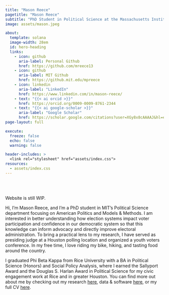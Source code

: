 ```yaml
---
title: "Mason Reece"
pagetitle: "Mason Reece"
subtitle: "PhD Student in Political Science at the Massachusetts Institute of Technology"
image: assets/mason.jpeg

about:
  template: solana
  image-width: 28em
  id: hero-heading
  links:
    - icon: github
      aria-label: Personal Github
      href: https://github.com/mreece13
    - icon: github
      aria-label: MIT Github
      href: https://github.mit.edu/mpreece
    - icon: linkedin
      aria-label: "LinkedIn"
      href: https://www.linkedin.com/in/mason-reece/
    - text: "{{< ai orcid >}}"
      href: https://orcid.org/0009-0009-8761-2344
    - text: "{{< ai google-scholar >}}"
      aria-label: "Google Scholar"
      href: https://scholar.google.com/citations?user=XGy8x8cAAAAJ&hl=en
page-layout: full

execute: 
  freeze: false
  echo: false
  warning: false

header-includes: >
  <link rel="stylesheet" href="assets/index.css">
resources:
  - assets/index.css
---
```


<br><br>


::: {#hero-heading}

Website is still WIP.

Hi, I’m Mason Reece, and I’m a PhD student in MIT’s Political Science department focusing on American Politics and Models & Methods. I am interested in better understanding how election systems impact voter participation and confidence in our democratic system so that this knowledge can inform advocacy and directly improve electoral administration. To bring a practical lens to my research, I have served as presiding judge at a Houston polling location and organized a youth voters conference. In my free time, I love riding my bike, hiking, and tasting food around the country.

I graduated Phi Beta Kappa from Rice University with a BA in Political Science (Honors) and Social Policy Analysis, where I earned the Sallyport Award and the Douglas S. Harlan Award in Political Science for my civic engagement work at Rice and in greater Houston. You can find more out about me by checking out my research [here](/research), data & software [here](/data), or my full CV [here](files/cv.pdf).

:::
